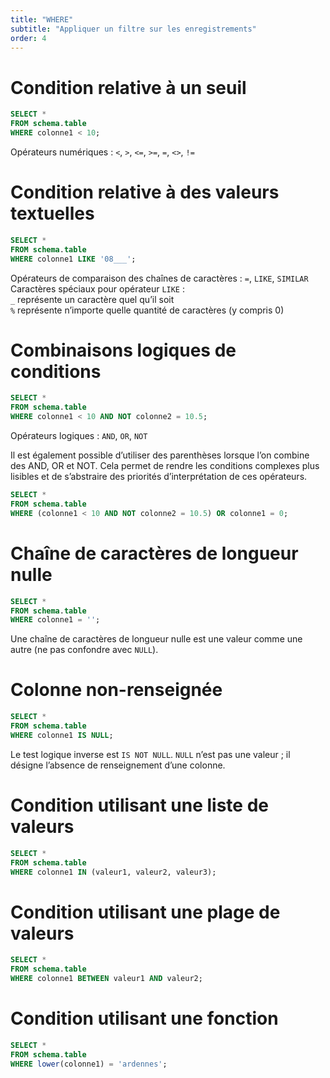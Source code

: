 ```yaml
---
title: "WHERE"
subtitle: "Appliquer un filtre sur les enregistrements"
order: 4
---
```


# Condition relative à un seuil

``` .sql
SELECT *
FROM schema.table
WHERE colonne1 < 10;
```

Opérateurs numériques : `<`, `>`, `<=`, `>=`, `=`, `<>`, `!=`


# Condition relative à des valeurs textuelles

``` .sql
SELECT *
FROM schema.table
WHERE colonne1 LIKE '08___';
```

Opérateurs de comparaison des chaînes de caractères : `=`, `LIKE`, `SIMILAR`
Caractères spéciaux pour opérateur `LIKE` :<br>
	`_` représente un caractère quel qu’il soit<br>
	`%` représente n’importe quelle quantité de caractères (y compris 0)


# Combinaisons logiques de conditions

``` .sql
SELECT *
FROM schema.table
WHERE colonne1 < 10 AND NOT colonne2 = 10.5;
```

Opérateurs logiques : `AND`, `OR`, `NOT`

Il est également possible d'utiliser des parenthèses lorsque l'on combine des AND, OR et NOT. Cela permet de rendre les conditions complexes plus lisibles et de s'abstraire des priorités d'interprétation de ces opérateurs.

``` .sql
SELECT *
FROM schema.table
WHERE (colonne1 < 10 AND NOT colonne2 = 10.5) OR colonne1 = 0;
```


# Chaîne de caractères de longueur nulle

``` .sql
SELECT *
FROM schema.table
WHERE colonne1 = '';
```
Une chaîne de caractères de longueur nulle est une valeur comme une autre
(ne pas confondre avec `NULL`).


# Colonne non-renseignée

``` .sql
SELECT *
FROM schema.table
WHERE colonne1 IS NULL;
```

Le test logique inverse est `IS NOT NULL`.
`NULL` n’est pas une valeur ; il désigne l’absence de renseignement d’une colonne.


# Condition utilisant une liste de valeurs

``` .sql
SELECT *
FROM schema.table
WHERE colonne1 IN (valeur1, valeur2, valeur3);
```


# Condition utilisant une plage de valeurs

``` .sql
SELECT *
FROM schema.table
WHERE colonne1 BETWEEN valeur1 AND valeur2;
```

# Condition utilisant une fonction

``` .sql
SELECT *
FROM schema.table
WHERE lower(colonne1) = 'ardennes';
```